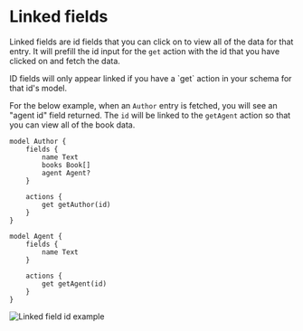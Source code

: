 
# Linked fields

Linked fields are id fields that you can click on to view all of the data for that entry. It will prefill the id input for the `get` action with the id that you have clicked on and fetch the data.

<Callout type="info" emoji="ℹ️">
  ID fields will only appear linked if you have a `get` action in your schema for that id's model.
</Callout>

For the below example, when an `Author` entry is fetched, you will see an "agent id" field returned. The `id` will be linked to the `getAgent` action so that you can view all of the book data.

```keel
model Author {
    fields {
        name Text
        books Book[]
        agent Agent?
    }

    actions {
        get getAuthor(id) 
    }
}

model Agent {
    fields {
        name Text
    }

    actions {
        get getAgent(id) 
    }
}
```

![Linked field id example](/linked-field-example.png)

